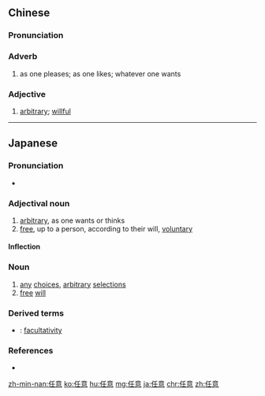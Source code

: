 ==Chinese==
{{zh-forms}}

===Pronunciation===
{{zh-pron
|m=rènyì
|c=jam6 ji3
|h=pfs=ngim-yi
|mn=qz,tp,xm:līm-ì/kh,zz:jīm-ì
|ma=Zh-rènyì.ogg
|cat=adv,a
}}

===Adverb===
{{zh-adv}}

# as one pleases; as one likes; whatever one wants

===Adjective===
{{zh-adj}}

# {{lb|zh|attributive}} [[arbitrary]]; [[willful]]

{{zh-cat|Intermediate}}

----

==Japanese==
{{ja-kanjitab|にん|い|yomi=on}}

===Pronunciation===
* {{ja-pron|にんい|y=o|acc=1|acc_ref=NHK}}

===Adjectival noun===
{{ja-adj|infl=な|にんい}}

# [[arbitrary]], as one wants or thinks
# [[free]], up to a person, according to their will, [[voluntary]]

====Inflection====
{{ja-na|にんい}}

===Noun===
{{ja-noun|にんい}}

# [[any]] [[choice]]s, [[arbitrary]] [[selection]]s
# [[free]] [[will]]

===Derived terms===
* {{ja-r|任意性|にんいせい}}: [[facultativity]]

===References===
<references/>
* {{R:Shogakukan}}

[[zh-min-nan:任意]]
[[ko:任意]]
[[hu:任意]]
[[mg:任意]]
[[ja:任意]]
[[chr:任意]]
[[zh:任意]]